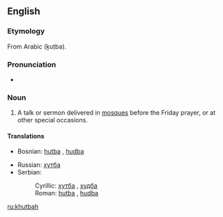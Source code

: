 ==English==

===Etymology===
From Arabic {{Arab|[[خطبة]]}} (ḵuṭba).

===Pronunciation===
* {{IPA|/ˈkʊtbə/}}

===Noun===
{{en-noun}}

# A talk or sermon delivered in [[mosque|mosques]] before the Friday prayer, or at other special occasions.

====Translations====
{{trans-top|talk or sermon delivered in mosques before the Friday prayer}}
* Bosnian: [[hutba]] {{f}}, [[hudba]] {{f}}
{{trans-mid}}
* Russian: [[хутба]] {{f}}
* Serbian:
*: Cyrillic: [[хутба]] {{f}}, [[худба]] {{f}}
*: Roman: [[hutba#Serbian|hutba]] {{f}}, [[hudba#Serbian|hudba]] {{f}}
{{trans-bottom}}

[[ru:khutbah]]